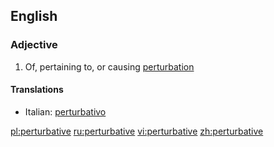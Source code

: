 ==English==

===Adjective===
{{en-adj}}

# Of, pertaining to, or causing [[perturbation]]

====Translations====
{{top}}
*Italian: [[perturbativo]]
{{mid}}

{{bottom}}

[[pl:perturbative]]
[[ru:perturbative]]
[[vi:perturbative]]
[[zh:perturbative]]